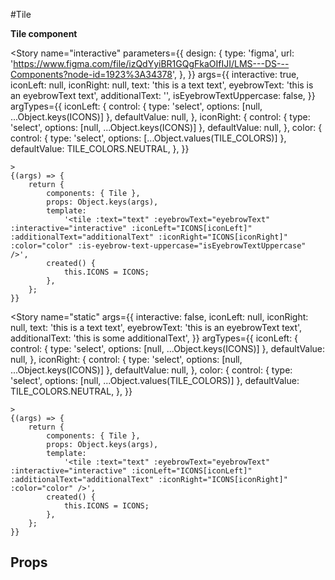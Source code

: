 
<Meta title="components/Tile" component={Tile} />

#Tile

**Tile component**

<Story
	name="interactive"
	parameters={{
		design: {
			type: 'figma',
			url: 'https://www.figma.com/file/izQdYyiBR1GQgFkaOIfIJI/LMS---DS---Components?node-id=1923%3A34378',
		},
	}}
	args={{
		interactive: true,
		iconLeft: null,
		iconRight: null,
		text: 'this is a text text',
		eyebrowText: 'this is an eyebrowText text',
		additionalText: '',
		isEyebrowTextUppercase: false,
	}}
	argTypes={{
		iconLeft: {
			control: { type: 'select', options: [null, ...Object.keys(ICONS)] },
			defaultValue: null,
		},
		iconRight: {
			control: { type: 'select', options: [null, ...Object.keys(ICONS)] },
			defaultValue: null,
		},
		color: {
		    control: { type: 'select', options: [...Object.values(TILE_COLORS)] },
            defaultValue: TILE_COLORS.NEUTRAL,
		},
	}}
>
	>
	{(args) => {
		return {
			components: { Tile },
			props: Object.keys(args),
			template:
				'<tile :text="text" :eyebrowText="eyebrowText" :interactive="interactive" :iconLeft="ICONS[iconLeft]" :additionalText="additionalText" :iconRight="ICONS[iconRight]" :color="color" :is-eyebrow-text-uppercase="isEyebrowTextUppercase" />',
			created() {
				this.ICONS = ICONS;
			},
		};
	}}
</Story>

<Story
	name="static"
	args={{
		interactive: false,
		iconLeft: null,
		iconRight: null,
		text: 'this is a text text',
		eyebrowText: 'this is an eyebrowText text',
		additionalText: 'this is some additionalText',
	}}
	argTypes={{
		iconLeft: {
			control: { type: 'select', options: [null, ...Object.keys(ICONS)] },
			defaultValue: null,
		},
		iconRight: {
			control: { type: 'select', options: [null, ...Object.keys(ICONS)] },
			defaultValue: null,
		},
		color: {
		    control: { type: 'select', options: [null, ...Object.values(TILE_COLORS)] },
            defaultValue: TILE_COLORS.NEUTRAL,
		},
	}}
>
	>
	{(args) => {
		return {
			components: { Tile },
			props: Object.keys(args),
			template:
				'<tile :text="text" :eyebrowText="eyebrowText" :interactive="interactive" :iconLeft="ICONS[iconLeft]" :additionalText="additionalText" :iconRight="ICONS[iconRight]" :color="color" />',
			created() {
				this.ICONS = ICONS;
			},
		};
	}}
</Story>

## Props

<Props of={WnlSelect} />
